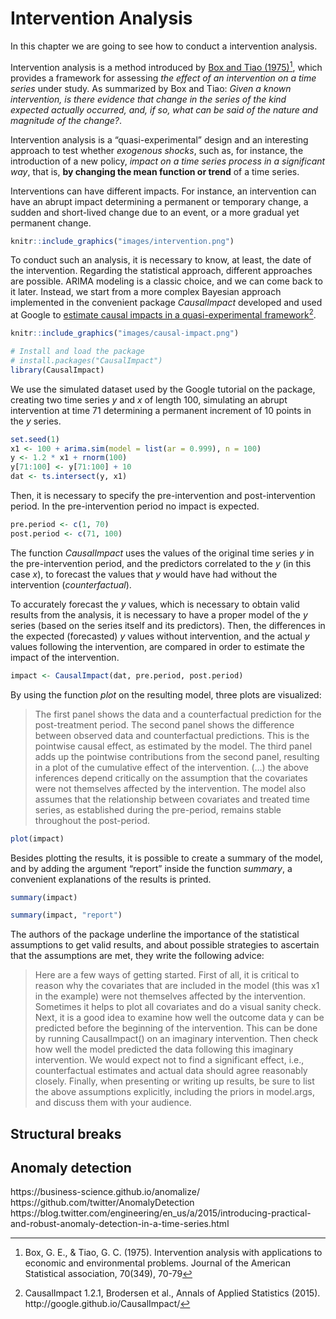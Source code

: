 # Intervention Analysis

In this chapter we are going to see how to conduct a intervention analysis.

Intervention analysis is a method introduced by [Box and Tiao (1975)](https://www.jstor.org/stable/pdf/2285379.pdf)^[Box, G. E., & Tiao, G. C. (1975). Intervention analysis with applications to economic and environmental problems. Journal of the American Statistical association, 70(349), 70-79], which provides a framework for assessing *the effect of an intervention on a time series* under study. As summarized by Box and Tiao: *Given a known intervention, is there evidence that change in the series of the kind expected actually occurred, and, if so, what can be said of the nature and magnitude of the change?*.

Intervention analysis is a "quasi-experimental" design and an interesting approach to test whether *exogenous shocks*, such as, for instance, the introduction of a new policy, *impact on a time series process in a significant way*, that is, **by changing the mean function or trend** of a time series.

Interventions can have different impacts. For instance, an intervention can have an abrupt impact determining a permanent or temporary change, a sudden and short-lived change due to an event, or a more gradual yet permanent change. 

```r
knitr::include_graphics("images/intervention.png")
```

To conduct such an analysis, it is necessary to know, at least, the date of the intervention. Regarding the statistical approach, different approaches are possible. ARIMA modeling is a classic choice, and we can come back to it later. Instead, we start from a more complex Bayesian approach implemented in the convenient package *CausalImpact* developed and used at Google to [estimate causal impacts in a quasi-experimental framework](https://www.youtube.com/watch?v=GTgZfCltMm8)^[CausalImpact 1.2.1, Brodersen et al., Annals of Applied Statistics (2015). http://google.github.io/CausalImpact/]. 

```r
knitr::include_graphics("images/causal-impact.png")
```


```r
# Install and load the package
# install.packages("CausalImpact")
library(CausalImpact)
```

We use the simulated dataset used by the Google tutorial on the package, creating two time series $y$ and $x$ of length 100, simulating an abrupt intervention at time 71 determining a permanent increment of 10 points in the $y$ series.

```r
set.seed(1)
x1 <- 100 + arima.sim(model = list(ar = 0.999), n = 100)
y <- 1.2 * x1 + rnorm(100)
y[71:100] <- y[71:100] + 10
dat <- ts.intersect(y, x1)
```

Then, it is necessary to specify the pre-intervention and post-intervention period. In the pre-intervention period no impact is expected.

```r
pre.period <- c(1, 70)
post.period <- c(71, 100)
```

The function *CausalImpact* uses the values of the original time series $y$ in the pre-intervention period, and the predictors correlated to the $y$ (in this case $x$), to forecast the values that $y$ would have had without the intervention (*counterfactual*). 

To accurately forecast the $y$ values, which is necessary to obtain valid results from the analysis, it is necessary to have a proper model of the $y$ series (based on the series itself and its predictors). Then, the differences in the expected (forecasted) $y$ values without intervention, and the actual $y$ values following the intervention, are compared in order to estimate the impact of the intervention.

```r
impact <- CausalImpact(dat, pre.period, post.period)
```

By using the function *plot* on the resulting model, three plots are visualized: 

>The first panel shows the data and a counterfactual prediction for the post-treatment period. The second panel shows the difference between observed data and counterfactual predictions. This is the pointwise causal effect, as estimated by the model. The third panel adds up the pointwise contributions from the second panel, resulting in a plot of the cumulative effect of the intervention. (...) the above inferences depend critically on the assumption that the covariates were not themselves affected by the intervention. The model also assumes that the relationship between covariates and treated time series, as established during the pre-period, remains stable throughout the post-period.

```r
plot(impact)
```

Besides plotting the results, it is possible to create a summary of the model, and by adding the argument "report" inside the function *summary*, a convenient explanations of the results is printed.

```r
summary(impact)
```

```r
summary(impact, "report")
```

The authors of the package underline the importance of the statistical assumptions to get valid results, and about possible strategies to ascertain that the assumptions are met, they write the following advice:

>Here are a few ways of getting started. First of all, it is critical to reason why the covariates that are included in the model (this was x1 in the example) were not themselves affected by the intervention. Sometimes it helps to plot all covariates and do a visual sanity check. Next, it is a good idea to examine how well the outcome data y can be predicted before the beginning of the intervention. This can be done by running CausalImpact() on an imaginary intervention. Then check how well the model predicted the data following this imaginary intervention. We would expect not to find a significant effect, i.e., counterfactual estimates and actual data should agree reasonably closely. Finally, when presenting or writing up results, be sure to list the above assumptions explicitly, including the priors in model.args, and discuss them with your audience.


## Structural breaks 

## Anomaly detection
https://business-science.github.io/anomalize/ 
https://github.com/twitter/AnomalyDetection 
https://blog.twitter.com/engineering/en_us/a/2015/introducing-practical-and-robust-anomaly-detection-in-a-time-series.html

